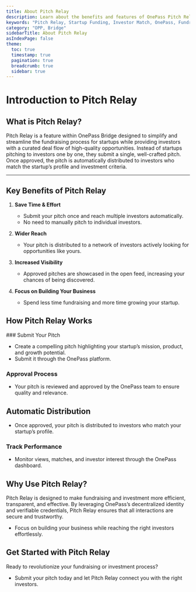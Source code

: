 ```yaml
---
title: About Pitch Relay
description: Learn about the benefits and features of OnePass Pitch Relay for startups.
keywords: "Pitch Relay, Startup Funding, Investor Match, OnePass, Fundraising"
category: "OPP, Bridge"
sidebarTitle: About Pitch Relay
asIndexPage: false
theme:
  toc: true
  timestamp: true
  pagination: true
  breadcrumb: true
  sidebar: true
---
```


# Introduction to Pitch Relay

## What is Pitch Relay?

Pitch Relay is a feature within OnePass Bridge designed to simplify and streamline the fundraising process for startups while providing investors with a curated deal flow of high-quality opportunities. Instead of startups pitching to investors one by one, they submit a single, well-crafted pitch. Once approved, the pitch is automatically distributed to investors who match the startup’s profile and investment criteria.  

---

## Key Benefits of Pitch Relay

1. **Save Time & Effort**  
   - Submit your pitch once and reach multiple investors automatically.  
   - No need to manually pitch to individual investors.  

2. **Wider Reach**  
   - Your pitch is distributed to a network of investors actively looking for opportunities like yours.  

3. **Increased Visibility**  
   - Approved pitches are showcased in the open feed, increasing your chances of being discovered.  

4. **Focus on Building Your Business**  
   - Spend less time fundraising and more time growing your startup.  

## How Pitch Relay Works

<Steps>
### Submit Your Pitch

- Create a compelling pitch highlighting your startup’s mission, product, and growth potential.  
- Submit it through the OnePass platform.  

### Approval Process

- Your pitch is reviewed and approved by the OnePass team to ensure quality and relevance.  

## Automatic Distribution

- Once approved, your pitch is distributed to investors who match your startup’s profile.  

### Track Performance

- Monitor views, matches, and investor interest through the OnePass dashboard.

</Steps>

## Why Use Pitch Relay?

Pitch Relay is designed to make fundraising and investment more efficient, transparent, and effective. By leveraging OnePass’s decentralized identity and verifiable credentials, Pitch Relay ensures that all interactions are secure and trustworthy.  

- Focus on building your business while reaching the right investors effortlessly.  

## Get Started with Pitch Relay

Ready to revolutionize your fundraising or investment process?  

- Submit your pitch today and let Pitch Relay connect you with the right investors.

